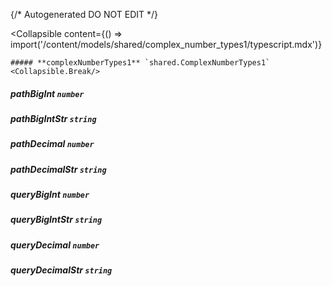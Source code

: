 {/* Autogenerated DO NOT EDIT  */}

<Collapsible
    content={() => import('/content/models/shared/complex_number_types1/typescript.mdx')}
>
    ##### **complexNumberTypes1** `shared.ComplexNumberTypes1`
    <Collapsible.Break/>
</Collapsible>

##### **pathBigInt** `number`

##### **pathBigIntStr** `string`

##### **pathDecimal** `number`

##### **pathDecimalStr** `string`

##### **queryBigInt** `number`

##### **queryBigIntStr** `string`

##### **queryDecimal** `number`

##### **queryDecimalStr** `string`

